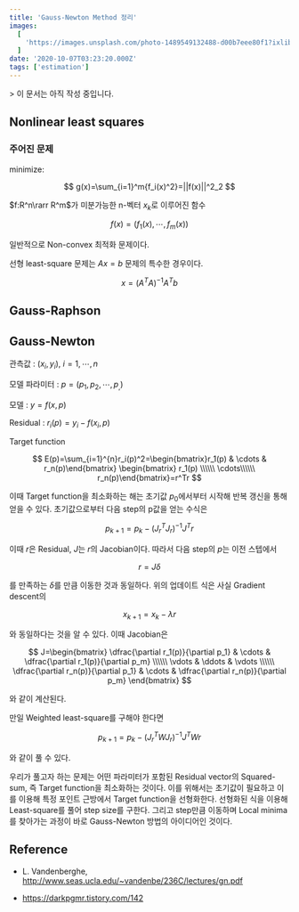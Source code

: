 ```yaml
---
title: 'Gauss-Newton Method 정리'
images:
  [
    'https://images.unsplash.com/photo-1489549132488-d00b7eee80f1?ixlib=rb-1.2.1&q=80&fm=jpg&crop=entropy&cs=tinysrgb&w=2000&fit=max&ixid=eyJhcHBfaWQiOjExNzczfQ',
  ]
date: '2020-10-07T03:23:20.000Z'
tags: ['estimation']
---
```


<TOCInline toc={props.toc} asDisclosure />
> 이 문서는 아직 작성 중입니다.

## Nonlinear least squares

### 주어진 문제

minimize:

$$
g(x)=\sum_{i=1}^m{f_i(x)^2}=||f(x)||^2_2
$$

$f:R^n\rarr R^m$가 미분가능한 n-벡터 $x_k$로 이루어진 함수

$$
f(x)=(f_1(x), \cdots, f_m(x))
$$

일반적으로 Non-convex 최적화 문제이다.

선형 least-square 문제는 $Ax=b$ 문제의 특수한 경우이다.

$$
x=(A^TA)^{-1}A^Tb
$$

## Gauss-Raphson

## Gauss-Newton

관측값 : $(x_i, y_i), \ i=1,\cdots,n$

모델 파라미터 : $p=(p_1, p_2, \cdots, p_,)$

모델 : $y=f(x,p)$

Residual : $r_i(p)=y_i-f(x_i,p)$

Target function

$$
E(p)=\sum_{i=1}^{n}r_i(p)^2=\begin{bmatrix}r_1(p) & \cdots & r_n(p)\end{bmatrix}
\begin{bmatrix} r_1(p) \\\\\\
\cdots\\\\\\
r_n(p)\end{bmatrix}=r^Tr
$$

이때 Target function을 최소화하는 해는 초기값 $p_0$에서부터 시작해 반복 갱신을 통해 얻을 수 있다. 초기값으로부터 다음 step의 p값을 얻는 수식은

$$
p_{k+1}=p_k-(J^T_rJ_r)^{-1}J^Tr
$$

이때 $r$은 Residual, $J$는 $r$의 Jacobian이다. 따라서 다음 step의 $p$는 이전 스텝에서

$$
r=J\delta
$$

를 만족하는 $\delta$를 만큼 이동한 것과 동일하다. 위의 업데이트 식은 사실 Gradient descent의

$$
x_{k+1}=x_k-\lambda r
$$

와 동일하다는 것을 알 수 있다. 이때 Jacobian은

$$
J=\begin{bmatrix}
\dfrac{\partial r_1(p)}{\partial p_1} & \cdots & \dfrac{\partial r_1(p)}{\partial p_m} \\\\\\
\vdots & \ddots & \vdots \\\\\\
\dfrac{\partial r_n(p)}{\partial p_1} & \cdots & \dfrac{\partial r_n(p)}{\partial p_m}
\end{bmatrix}
$$

와 같이 계산된다.

만일 Weighted least-square를 구해야 한다면

$$
p_{k+1}=p_k-(J^T_rWJ_r)^{-1}J^TWr
$$

와 같이 풀 수 있다.

우리가 풀고자 하는 문제는 어떤 파라미터가 포함된 Residual vector의 Squared-sum, 즉 Target function을 최소화하는 것이다. 이를 위해서는 초기값이 필요하고 이를 이용해 특정 포인트 근방에서 Target function을 선형화한다. 선형화된 식을 이용해 Least-square를 풀어 step size를 구한다. 그리고 step만큼 이동하며 Local minima를 찾아가는 과정이 바로 Gauss-Newton 방법의 아이디어인 것이다.

## Reference

- L. Vandenberghe, http://www.seas.ucla.edu/~vandenbe/236C/lectures/gn.pdf

- https://darkpgmr.tistory.com/142

